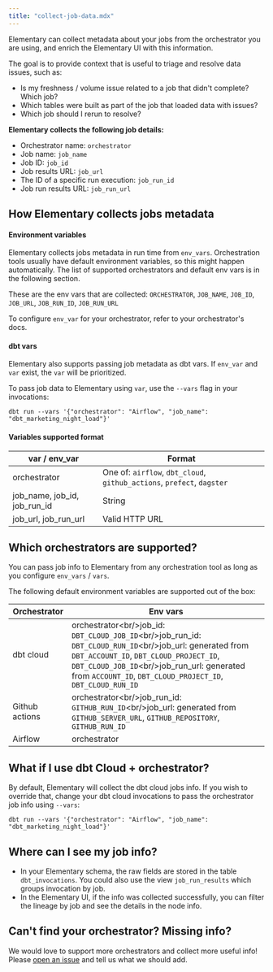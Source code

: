 ```yaml
---
title: "collect-job-data.mdx"
---
```


Elementary can collect metadata about your jobs from the orchestrator you are using, and enrich the Elementary UI with this information.

The goal is to provide context that is useful to triage and resolve data issues, such as:

- Is my freshness / volume issue related to a job that didn't complete? Which job?
- Which tables were built as part of the job that loaded data with issues?
- Which job should I rerun to resolve?

**Elementary collects the following job details:**

- Orchestrator name: `orchestrator`
- Job name: `job_name`
- Job ID: `job_id`
- Job results URL: `job_url`
- The ID of a specific run execution: `job_run_id`
- Job run results URL: `job_run_url`

## How Elementary collects jobs metadata

#### Environment variables

Elementary collects jobs metadata in run time from `env_vars`.
Orchestration tools usually have default environment variables, so this might happen automatically. The list of supported orchestrators and default env vars is in the following section.

These are the env vars that are collected:
`ORCHESTRATOR`, `JOB_NAME`, `JOB_ID`, `JOB_URL`, `JOB_RUN_ID`, `JOB_RUN_URL`

To configure `env_var` for your orchestrator, refer to your orchestrator's docs.

#### dbt vars

Elementary also supports passing job metadata as dbt vars. If `env_var` and `var` exist, the `var` will be prioritized.

To pass job data to Elementary using `var`, use the `--vars` flag in your invocations:

```shell
dbt run --vars '{"orchestrator": "Airflow", "job_name": "dbt_marketing_night_load"}'
```

#### Variables supported format

| var / env_var                | Format                                                                 |
| ---------------------------- | ---------------------------------------------------------------------- |
| orchestrator                 | One of: `airflow`, `dbt_cloud`, `github_actions`, `prefect`, `dagster` |
| job_name, job_id, job_run_id | String                                                                 |
| job_url, job_run_url         | Valid HTTP URL                                                         |

## Which orchestrators are supported?

You can pass job info to Elementary from any orchestration tool as long as you configure `env_vars` / `vars`.

The following default environment variables are supported out of the box:

| Orchestrator   | Env vars                                                                                                                                                                                                                                                         |
| -------------- | ---------------------------------------------------------------------------------------------------------------------------------------------------------------------------------------------------------------------------------------------------------------- |
| dbt cloud      | orchestrator&lt;br/&gt;job_id: `DBT_CLOUD_JOB_ID`&lt;br/&gt;job_run_id: `DBT_CLOUD_RUN_ID`&lt;br/&gt;job_url: generated from `DBT_ACCOUNT_ID`, `DBT_CLOUD_PROJECT_ID`, `DBT_CLOUD_JOB_ID`&lt;br/&gt;job_run_url: generated from `ACCOUNT_ID`, `DBT_CLOUD_PROJECT_ID`, `DBT_CLOUD_RUN_ID` |
| Github actions | orchestrator&lt;br/&gt;job_run_id: `GITHUB_RUN_ID`&lt;br/&gt;job_url: generated from `GITHUB_SERVER_URL`, `GITHUB_REPOSITORY`, `GITHUB_RUN_ID`                                                                                                                               |
| Airflow        | orchestrator                                                                                                                                                                                                                                                     |

## What if I use dbt Cloud + orchestrator?

By default, Elementary will collect the dbt cloud jobs info.
If you wish to override that, change your dbt cloud invocations to pass the orchestrator job info using `--vars`:

```shell
dbt run --vars '{"orchestrator": "Airflow", "job_name": "dbt_marketing_night_load"}'
```

## Where can I see my job info?

- In your Elementary schema, the raw fields are stored in the table `dbt_invocations`. You could also use the view `job_run_results` which groups invocation by job.
- In the Elementary UI, if the info was collected successfully, you can filter the lineage by job and see the details in the node info.

## Can't find your orchestrator? Missing info?

We would love to support more orchestrators and collect more useful info!
Please [open an issue](https://github.com/elementary-data/elementary/issues/new/choose) and tell us what we should add.
